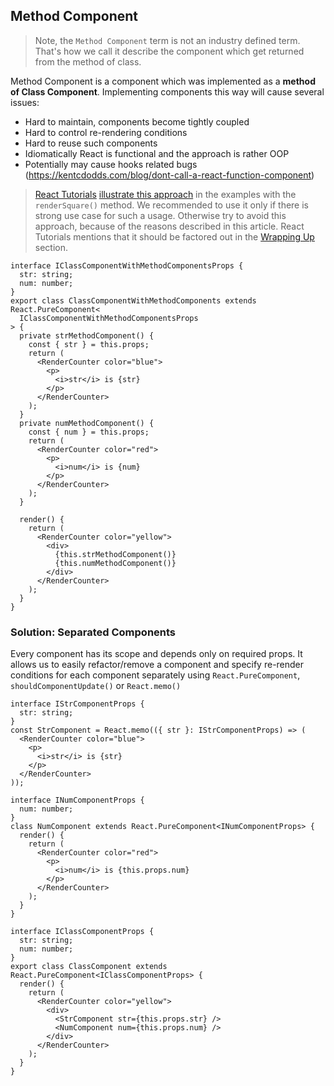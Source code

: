 
## Method Component

> Note, the `Method Component` term is not an industry defined term.
> That's how we call it describe the component which get returned from
> the method of class.

Method Component is a component which was implemented as a **method of Class Component**.
Implementing components this way will cause several issues:

- Hard to maintain, components become tightly coupled
- Hard to control re-rendering conditions
- Hard to reuse such components
- Idiomatically React is functional and the approach is rather OOP
- Potentially may cause hooks related bugs (https://kentcdodds.com/blog/dont-call-a-react-function-component)

> [React Tutorials](https://reactjs.org/tutorial/tutorial.html) [illustrate this approach](https://reactjs.org/tutorial/tutorial.html#passing-data-through-props)
> in the examples with the `renderSquare()` method. We recommended to use it only if there is strong use case for such a usage.
> Otherwise try to avoid this approach, because of the reasons described in this article.
> React Tutorials mentions that it should be factored out in the [Wrapping Up](https://reactjs.org/tutorial/tutorial.html#wrapping-up) section.

```tsx
interface IClassComponentWithMethodComponentsProps {
  str: string;
  num: number;
}
export class ClassComponentWithMethodComponents extends React.PureComponent<
  IClassComponentWithMethodComponentsProps
> {
  private strMethodComponent() {
    const { str } = this.props;
    return (
      <RenderCounter color="blue">
        <p>
          <i>str</i> is {str}
        </p>
      </RenderCounter>
    );
  }
  private numMethodComponent() {
    const { num } = this.props;
    return (
      <RenderCounter color="red">
        <p>
          <i>num</i> is {num}
        </p>
      </RenderCounter>
    );
  }

  render() {
    return (
      <RenderCounter color="yellow">
        <div>
          {this.strMethodComponent()}
          {this.numMethodComponent()}
        </div>
      </RenderCounter>
    );
  }
}
```

<Wrapper />

### Solution: Separated Components

Every component has its scope and depends only on required props.
It allows us to easily refactor/remove a component and specify re-render conditions
for each component separately using `React.PureComponent`, `shouldComponentUpdate()` or `React.memo()`

```tsx
interface IStrComponentProps {
  str: string;
}
const StrComponent = React.memo(({ str }: IStrComponentProps) => (
  <RenderCounter color="blue">
    <p>
      <i>str</i> is {str}
    </p>
  </RenderCounter>
));

interface INumComponentProps {
  num: number;
}
class NumComponent extends React.PureComponent<INumComponentProps> {
  render() {
    return (
      <RenderCounter color="red">
        <p>
          <i>num</i> is {this.props.num}
        </p>
      </RenderCounter>
    );
  }
}

interface IClassComponentProps {
  str: string;
  num: number;
}
export class ClassComponent extends React.PureComponent<IClassComponentProps> {
  render() {
    return (
      <RenderCounter color="yellow">
        <div>
          <StrComponent str={this.props.str} />
          <NumComponent num={this.props.num} />
        </div>
      </RenderCounter>
    );
  }
}
```

<Wrapper isCorrect />
